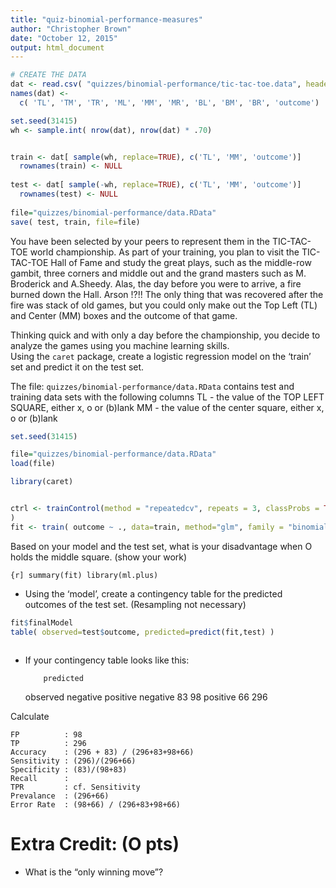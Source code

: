 ---
title: "quiz-binomial-performance-measures"
author: "Christopher Brown"
date: "October 12, 2015"
output: html_document
---


```{r,echo=FALSE,results='hide'}

# CREATE THE DATA
dat <- read.csv( "quizzes/binomial-performance/tic-tac-toe.data", header=FALSE)
names(dat) <- 
  c( 'TL', 'TM', 'TR', 'ML', 'MM', 'MR', 'BL', 'BM', 'BR', 'outcome')

set.seed(31415)
wh <- sample.int( nrow(dat), nrow(dat) * .70)


train <- dat[ sample(wh, replace=TRUE), c('TL', 'MM', 'outcome')] 
  rownames(train) <- NULL
  
test <- dat[ sample(-wh, replace=TRUE), c('TL', 'MM', 'outcome')]
  rownames(test) <- NULL
  
file="quizzes/binomial-performance/data.RData"
save( test, train, file=file)
```


You have been selected by your peers to represent them in the TIC-TAC-TOE world championship. As part of your training, you plan to visit the TIC-TAC-TOE Hall of Fame and study the great plays, such as the middle-row gambit, three corners and middle out and the grand masters such as M. Broderick and A.Sheedy. Alas, the day before you were to arrive, a fire burned down the Hall.  Arson !?!!
The only thing that was recovered after the fire was stack of old games, but you could only make out the Top Left (TL) and Center (MM) boxes and the outcome of that game.  

Thinking quick and with only a day before the championship, you decide to analyze the games using you machine learning skills.  
Using the `caret` package, create a logistic regression model on the 'train' set and predict it on the test set.


The file: `quizzes/binomial-performance/data.RData`
contains test and training data sets with the following columns
TL - the value of the TOP LEFT SQUARE, either x, o or (b)lank
MM - the value of the center square, either x, o or (b)lank

```{r}
set.seed(31415)

file="quizzes/binomial-performance/data.RData"
load(file)

library(caret)


ctrl <- trainControl(method = "repeatedcv", repeats = 3, classProbs = TRUE, summaryFunction = twoClassSummary
)
fit <- train( outcome ~ ., data=train, method="glm", family = "binomial", trControl = ctrl)

```


Based on your model and the test set, what is your disadvantage when O holds the middle square. (show your work)

```{r]
summary(fit)
library(ml.plus)
```

- Using the 'model', create a contingency table for the predicted outcomes of the test set. (Resampling not necessary)


```{r}
fit$finalModel
table( observed=test$outcome, predicted=predict(fit,test) )  
  
```

- If your contingency table looks like this:

          predicted
observed   negative positive
  negative       83       98
  positive       66      296
  
  
Calculate

    FP          : 98
    TP          : 296
    Accuracy    : (296 + 83) / (296+83+98+66)
    Sensitivity : (296)/(296+66)
    Specificity : (83)/(98+83)
    Recall      : 
    TPR         : cf. Sensitivity
    Prevalance  : (296+66)
    Error Rate  : (98+66) / (296+83+98+66)



# Extra Credit: (O pts)
- What is the "only winning move"?

